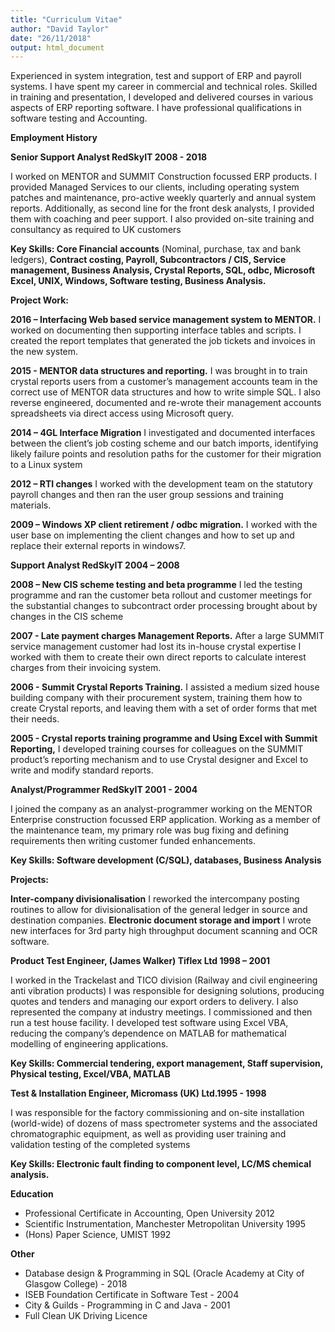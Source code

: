 ```yaml
---
title: "Curriculum Vitae"
author: "David Taylor"
date: "26/11/2018"
output: html_document
---
```

Experienced in system integration, test and support of ERP and payroll systems. I have spent my career in commercial and technical roles. Skilled in training and presentation, I developed and delivered courses in various aspects of ERP reporting software. I have professional qualifications in software testing and Accounting.

**Employment History**

**Senior Support Analyst RedSkyIT 2008 - 2018**

I worked on MENTOR and SUMMIT Construction focussed ERP products. I provided Managed Services to our clients, including operating system patches and maintenance, pro-active weekly quarterly and annual system reports. Additionally, as second line for the front desk analysts, I provided them with coaching and peer support. I also provided on-site training and consultancy as required to UK customers

**Key Skills: Core Financial accounts** (Nominal, purchase, tax and bank ledgers), **Contract costing, Payroll, Subcontractors / CIS, Service management, Business Analysis, Crystal Reports, SQL, odbc, Microsoft Excel, UNIX, Windows, Software testing, Business Analysis.**

**Project Work:**

**2016 – Interfacing Web based service management system to MENTOR.** I worked on documenting then supporting interface tables and scripts. I created the report templates that generated the job tickets and invoices in the new system.

**2015 - MENTOR data structures and reporting.** I was brought in to train crystal reports users from a customer's management accounts team in the correct use of MENTOR data structures and how to write simple SQL. I also reverse engineered, documented and re-wrote their management accounts spreadsheets via direct access using Microsoft query.

**2014 – 4GL Interface Migration** I investigated and documented interfaces between the client's job costing scheme and our batch imports, identifying likely failure points and resolution paths for the customer for their migration to a Linux system

**2012 – RTI changes** I worked with the development team on the statutory payroll changes and then ran the user group sessions and training materials.

**2009 – Windows XP client retirement / odbc migration.** I worked with the user base on implementing the client changes and how to set up and replace their external reports in windows7.

**Support Analyst RedSkyIT 2004 – 2008**

**2008 – New CIS scheme testing and beta programme** I led the testing programme and ran the customer beta rollout and customer meetings for the substantial changes to subcontract order processing brought about by changes in the CIS scheme

**2007 - Late payment charges Management Reports.** After a large SUMMIT service management customer had lost its in-house crystal expertise I worked with them to create their own direct reports to calculate interest charges from their invoicing system.

**2006 - Summit Crystal Reports Training.** I assisted a medium sized house building company with their procurement system, training them how to create Crystal reports, and leaving them with a set of order forms that met their needs.

**2005 - Crystal reports training programme and Using Excel with Summit Reporting,** I developed training courses for colleagues on the SUMMIT product's reporting mechanism and to use Crystal designer and Excel to write and modify standard reports.

**Analyst/Programmer RedSkyIT 2001 - 2004**

I joined the company as an analyst-programmer working on the MENTOR Enterprise construction focussed ERP application. Working as a member of the maintenance team, my primary role was bug fixing and defining requirements then writing customer funded enhancements.

**Key Skills: Software development (C/SQL), databases, Business Analysis**

**Projects:**

**Inter-company divisionalisation** I reworked the intercompany posting routines to allow for divisionalisation of the general ledger in source and destination companies. **Electronic document storage and import** I wrote new interfaces for 3rd party high throughput document scanning and OCR software.

**Product Test Engineer, (James Walker) Tiflex Ltd 1998 – 2001**

I worked in the Trackelast and TICO division (Railway and civil engineering anti vibration products) I was responsible for designing solutions, producing quotes and tenders and managing our export orders to delivery. I also represented the company at industry meetings. I commissioned and then run a test house facility. I developed test software using Excel VBA, reducing the company's dependence on MATLAB for mathematical modelling of engineering applications.

**Key Skills: Commercial tendering, export management, Staff supervision, Physical testing, Excel/VBA, MATLAB**

**Test &amp; Installation Engineer, Micromass (UK) Ltd.1995 - 1998**

I was responsible for the factory commissioning and on-site installation (world-wide) of dozens of mass spectrometer systems and the associated chromatographic equipment, as well as providing user training and validation testing of the completed systems

**Key Skills: Electronic fault finding to component level, LC/MS chemical analysis.**

**Education**

- Professional Certificate in Accounting, Open University 2012
- Scientific Instrumentation, Manchester Metropolitan University 1995
- (Hons) Paper Science, UMIST 1992

**Other**

- Database design &amp; Programming in SQL (Oracle Academy at City of Glasgow College) - 2018
- ISEB Foundation Certificate in Software Test - 2004
- City &amp; Guilds - Programming in C and Java - 2001
- Full Clean UK Driving Licence